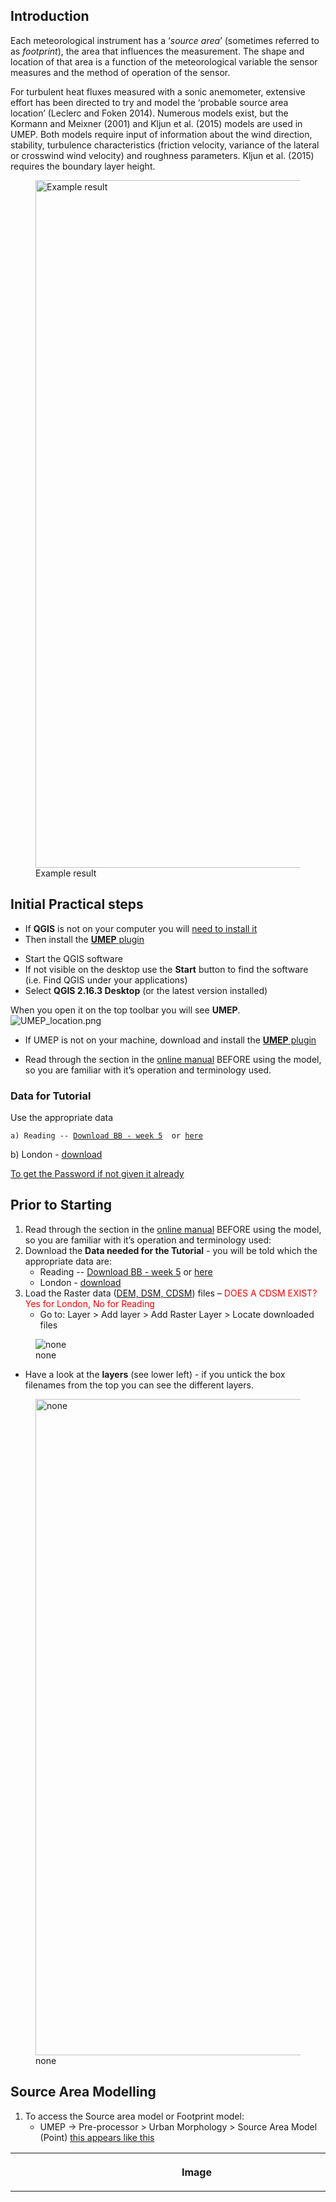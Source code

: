 == Introduction ==
Each meteorological instrument has a ‘''source area''’ (sometimes referred to as ''footprint''), the area that influences the measurement. The shape and location of that area is a function of the meteorological variable the sensor measures and the method of operation of the sensor.

For turbulent heat fluxes measured with a sonic anemometer, extensive effort has been directed to try and model the ‘probable source area location’ (Leclerc and Foken 2014). Numerous models exist, but the Kormann and Meixner (2001) and Kljun et al. (2015) models are used in UMEP. Both models require input of information about the wind direction, stability, turbulence characteristics (friction velocity, variance of the lateral or crosswind wind velocity) and roughness parameters. Kljun et al. (2015) requires the boundary layer height.

[[File:ReadingSourceArea.png|1100px| Example result]]

==Initial Practical steps  ==
*If '''QGIS''' is not on your computer you will [http://urban-climate.net/umep/UMEP_Manual#UMEP:_Getting_Started need to install it]
* Then install the [http://urban-climate.net/umep/UMEP_Manual#UMEP:_Getting_Started '''UMEP''' plugin]

*Start the QGIS software
*If not visible on the desktop use the '''Start''' button to find the software (i.e. Find QGIS under your applications)
*Select '''QGIS 2.16.3 Desktop''' (or the latest version installed)

When you open it on the top toolbar you will see '''UMEP'''.
[[File:UMEP_location.png|none]]

*If UMEP is not on your machine, download and install the [http://urban-climate.net/umep/UMEP_Manual#UMEP:_Getting_Started '''UMEP''' plugin]

*Read through the section in the [http://urban-climate.net/umep/UMEP_Manual#Pre-Processor:_Urban_Morphology:_Source_Area_.28Point.29 online manual] BEFORE using the model, so you are familiar with it’s operation and terminology used.

===Data for Tutorial===
Use the appropriate data
 a) Reading -- [https://www.bb.reading.ac.uk Download BB  - week 5]  or [http://www.urban-climate.net/UMEPTutorials/Reading/DataReading.zip here]
b) London  - [http://www.urban-climate.net/UMEPTutorials/London/DataSmallAreaLondon.zip download]

[https://docs.google.com/forms/d/e/1FAIpQLSfH8eEly28SjtfvooWtJe95iRvLNV2tewNa3ZajrVFTXMKIfQ/viewform?formkey=dExvc3V1RDBqWmlIcURfLW5VOGtvQ0E6MQ&ifq To get the Password if not given it already]

==Prior to Starting==
#Read through the section in the [http://urban-climate.net/umep/UMEP_Manual#Pre-Processor:_Urban_Morphology:_Source_Area_.28Point.29 online manual] BEFORE using the model, so you are familiar with it’s operation and terminology used:
#Download the '''Data needed for the Tutorial''' - you will be told which the appropriate data are:
#*Reading -- [https://www.bb.reading.ac.uk/ Download BB  - week 5] or [http://www.urban-climate.net/UMEPTutorials/Reading/DataReading.zip here]
#*London  - [http://www.urban-climate.net/UMEPTutorials/London/DataSmallAreaLondon.zip download]
#Load the Raster data ([http://urban-climate.net/umep/UMEP_Manual#Abbreviations DEM, DSM, CDSM]) files – <span style="color: red">DOES A CDSM EXIST? Yes for London, No for Reading</span style="color: red">
#* Go to: Layer > Add layer > Add Raster Layer > Locate downloaded files
[[File:Add_Raster_Layer.png| none]]

*Have a look at the '''layers''' (see lower left) - if you untick the box filenames from the top you can see the different layers.
[[File:ReadingMap.png|1050px| none]]

==Source Area Modelling==

#To access the Source area model or Footprint model:
#* UMEP -> Pre-processor > Urban Morphology > Source Area Model (Point)  [[Media:UMEP_location.png| this appears like this]]
{| class="wikitable"
!Image
!Steps
|-
|[[File:Footprint1.png|500px| Figure]]
|
#Click on ''Select Point on Canvas'' – then select a point (''e.g. where an Eddy Covariance (EC) tower site is located'')
#Select the appropriate surface elevation data file names
#Choose the model you wish to run (Kormann and Meixner 2001 or Kljun et al. 2015)
#Some initial parameters values are given [http://urban-climate.net/umep/UMEP_Manual#ConditionsAnchor - think about what would be appropriate values for your site and period of interest].  The manual has more information (e.g. definitions) of the input variables.
#*The values are dependent on the meteorological conditions and the surface surrounding the site. The former obviously vary on an hour to hour basis (or shorter time periods), whereas the others are dependent on the wind direction and the fetch characteristics.
#Add a prefix and an output folder.
#Tick “add the integrated source area to your project”. This will provide visual information of the location of the source area (footprint)
#Run - If you get an error/warning message (model is unable to execute your request - as the ''maximum fetch exceeds the extent of your grid'' for your point of interest. [[Media: MeasureTool.png| measure the distance to the limit of your raster maps]]
#*To allow the model to work for the dataset with your point of interest you need to adjust the maximum fetch distance.
#*Locate the [[Media: MeasureTool.png|Measure tool]].
#*Measure the distance to the point of interest to the boundary of the DSM data set.
#*Adjust the maximum fetch.
#*Click Run and wait for the calculations to finish.

The '''output is a source area''' grid showing the cumulative percentage of source area influencing the flux at the point of interest.
*To ''display the legend'': Double-click on the source area grid and then click '''OK''' without doing any changes. The source area display is showing up to 98 % of the cumulative area.
*Other output: A '''text file''' giving both the input setting variables and the output morphometric parameters calculated based on the source area generated. More information is provided in the manual, [http://urban-climate.net/umep/UMEP_Manual#ConditionsAnchor row titled: “Output”]

It is possible to '''input a text file''' to generate a source area based on morphometric parameters (e.g. an hourly dataset). However, for now you can moodify the input variables set in the interface. Format of file is given in the [http://urban-climate.net/umep/UMEP_Manual#ConditionsAnchor manual].
|}

==Iterative process==
To work with a site with no value known ''a priori''.
#Use the [http://urban-climate.net/umep/UMEP_Manual#Urban_Morphology:_Image_Morphometric_Parameters_Calculator_.28Point.29 Image Morphometric] Parameters Calculator (Point) tool in the UMEP plugin to select a point to get the initial parameter values:
##UMEP-> Pre-Processor -> Urban Morphology -> Image Morphometric Calculator
##Open the output files
#'''Anisotropic''' file – has the values in, e.g., 5 degree '''sectors''' – i.e. what you selected. This is appropriate if the area is very inhomogeneous.
#'''Isotropic''' file -  has the '''average value''' for the area
#Use these values to populate the source area model window.

=== Roughness parameters ===
In the UMEP plugin the roughness length and zero plane displacement length can be calculated with a morphometric method based on the Rule of Thumb (Grimmond and Oke 1999) as the default. There are other methods available: Bottema (1995), Kanda et al. (2013), Macdonald et al. (1998), Millward-Hopkins et al. (2011) and Raupach (1994, 1995). Many of these have been developed for urban roughness elements. The Raupach method was originally intended for forested areas but has also been found to perform well for urban areas.

With wind profile and eddy covariance anemometric data and the source area model, appropriate parameters can be determined and morphometric methods assessed (e.g. Kent et al. 2017).

== Questions for you to explore with UMEP: Source Area ==
#What is the impact of the atmospheric and surface characteristics on the source area dimensions?
#How do the source area characteristics vary for different sensor levels for the wind profile?

'''Potential Projects'''
#How do the morphometric roughness methods compare with values obtained in the observatory? What is the influence of vegetation state?
#Does wind direction impact the choice of the most appropriate method?
#What is the difference in source area with models?
#What inputs are the respective models most sensitive to?

== References ==
*Bottema M 1995: Parameterisation of aerodynamic roughness parameters in relation to air pollutant removal efﬁciency of streets. Air Pollution Engineering and Management, H. Power et al., Eds., Computational Mechanics, 235–242.
*Grimmond CSB and TR Oke 1999: Aerodynamic properties of urban areas derived, from analysis of surface form. [http://journals.ametsoc.org/doi/full/10.1175/1520-0450%281999%29038%3C1262%3AAPOUAD%3E2.0.CO%3B2 Journal of Applied Climatology 38:9, 1262-1292]
*Kanda M, Inagaki A, Miyamoto T, Gryschka M, Raasch S 2013: A new aerodynamic parameterization for real urban surfaces. [http://link.springer.com/article/10.1007/s10546-013-9818-x?no-access=true Boundary- Layer Meteorol 148:357–377. doi:10.1007/s10546-013-9818-x]
*Kent CW, Grimmond CSB, Barlow J, Gatey D, Kotthaus S, Lindberg F, Halios CH 2017: Evaluation of Urban Local-Scale Aerodynamic Parameters: Implications for the Vertical Profile of Wind Speed and for Source Areas. Boundary-Layer Meteorol 164:183-213.
*Kljun N, Calanca P, Rotach MW, Schmid HP 2015: A simple two-dimensional parameterisation for Flux Footprint Prediction (FFP). [http://www.geosci-model-dev.net/8/3695/2015/ Geoscientific Model Development.8(11):3695-713.]
*Kormann R, Meixner FX 2001: An analytical footprint model for non-neutral stratification. Bound.-Layer Meteorol., 99, 207–224  http://www.sciencedirect.com/science/article/pii/S2212095513000497#b0145
*Kotthaus S and Grimmond CSB 2014: Energy exchange in a dense urban environment – Part II: Impact of spatial heterogeneity of the surface. Urban Climate 10, 281–307  http://www.sciencedirect.com/science/article/pii/S2212095513000497
*Leclerc MY and Foken TK 2014: Footprints in Micrometeorology and Ecology. [http://www.springer.com/us/book/9783642545443 Springer, xix, 239 p. E-book]
*Macdonald, R. W., R. F. Griffiths, and D. J. Hall, 1998: An improved method for estimation of surface roughness of obstacle arrays. [http://www.sciencedirect.com/science/article/pii/S1352231097004032 Atmos. Environ., 32, 1857–1864]
*Millward-Hopkins JT, Tomlin AS, Ma L, Ingham D, Pourkashanian M 2011: Estimating aerodynamic parameters of urban-like surfaces with heterogeneous building heights. [http://link.springer.com/article/10.1007%2Fs10546-011-9640-2 Boundary-Layer Meteorol 141:443–465. doi:10.1007/s10546-011-9640-2]
*Raupach MR 1994: Simpliﬁed expressions for vegetation roughness length and zero-plane displacement as functions of canopy height and area index. [http://link.springer.com/article/10.1007%2FBF00709229 Bound.-Layer Meteor., 71, 211–216. doi:10.1007/BF0070922]
*Raupach MR 1995: Corrigenda. [http://link.springer.com/article/10.1007/BF00709356 Bound.-Layer Meteor., 76, 303–304.]

===Contributors to the material covered===
'''University of Reading:''' Christoph Kent, Simone Kotthaus,  Sue Grimmond
'''University of Gothenburg:''' Fredrik Lindberg
Background work also comes from: UBC (Andreas Christen); Germany: Kormann and Meixner (2001); Japan: Kanda et al. (2013); UK: Millward-Hopkins et al. (2011), Macdonald et al. (1998); Australia: Raupach (1994, 1995); Netherlands: Bottema (1995)

Authors of this document: Kent, Grimmond (2016). Lindberg

[https://bitbucket.org/fredrik_ucg/umep/  UMEP Repository]
